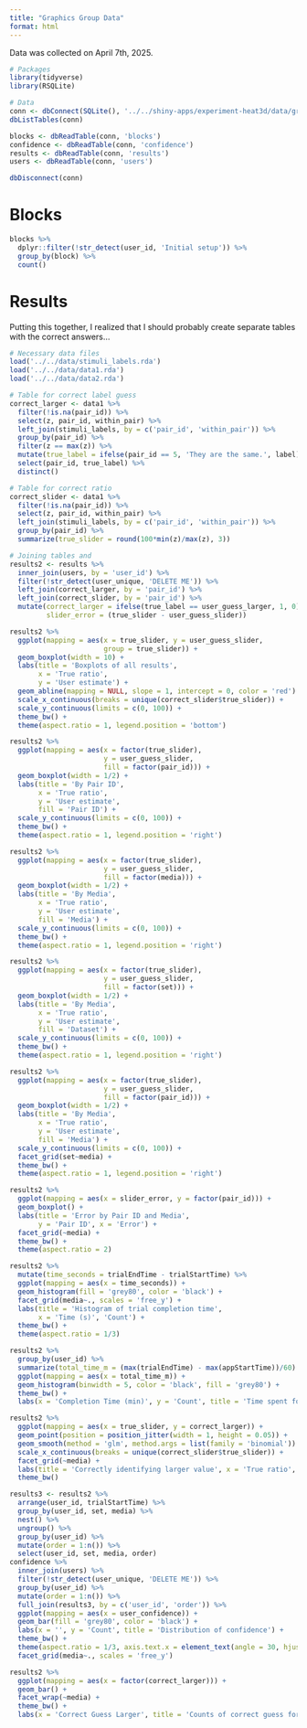 ```yaml
---
title: "Graphics Group Data"
format: html
---
```


Data was collected on April 7th, 2025.

```r
# Packages
library(tidyverse)
library(RSQLite)
```

```r
# Data
conn <- dbConnect(SQLite(), '../../shiny-apps/experiment-heat3d/data/graphics-group(04-07-2025).db')
dbListTables(conn)

blocks <- dbReadTable(conn, 'blocks')
confidence <- dbReadTable(conn, 'confidence')
results <- dbReadTable(conn, 'results')
users <- dbReadTable(conn, 'users')

dbDisconnect(conn)

```

# Blocks

```r
blocks %>% 
  dplyr::filter(!str_detect(user_id, 'Initial setup')) %>% 
  group_by(block) %>% 
  count() 
```

# Results

Putting this together, I realized that I should probably create separate tables with the correct answers...

```r
# Necessary data files
load('../../data/stimuli_labels.rda')
load('../../data/data1.rda')
load('../../data/data2.rda')

# Table for correct label guess
correct_larger <- data1 %>% 
  filter(!is.na(pair_id)) %>% 
  select(z, pair_id, within_pair) %>% 
  left_join(stimuli_labels, by = c('pair_id', 'within_pair')) %>% 
  group_by(pair_id) %>% 
  filter(z == max(z)) %>% 
  mutate(true_label = ifelse(pair_id == 5, 'They are the same.', label)) %>% 
  select(pair_id, true_label) %>% 
  distinct() 

# Table for correct ratio
correct_slider <- data1 %>% 
  filter(!is.na(pair_id)) %>% 
  select(z, pair_id, within_pair) %>% 
  left_join(stimuli_labels, by = c('pair_id', 'within_pair')) %>% 
  group_by(pair_id) %>% 
  summarize(true_slider = round(100*min(z)/max(z), 3))

# Joining tables and 
results2 <- results %>% 
  inner_join(users, by = 'user_id') %>% 
  filter(!str_detect(user_unique, 'DELETE ME')) %>% 
  left_join(correct_larger, by = 'pair_id') %>% 
  left_join(correct_slider, by = 'pair_id') %>% 
  mutate(correct_larger = ifelse(true_label == user_guess_larger, 1, 0),
         slider_error = (true_slider - user_guess_slider))
```


```r
results2 %>% 
  ggplot(mapping = aes(x = true_slider, y = user_guess_slider, 
                       group = true_slider)) + 
  geom_boxplot(width = 10) + 
  labs(title = 'Boxplots of all results',
       x = 'True ratio', 
       y = 'User estimate') +
  geom_abline(mapping = NULL, slope = 1, intercept = 0, color = 'red') + 
  scale_x_continuous(breaks = unique(correct_slider$true_slider)) + 
  scale_y_continuous(limits = c(0, 100)) + 
  theme_bw() + 
  theme(aspect.ratio = 1, legend.position = 'bottom')
```

```r
results2 %>% 
  ggplot(mapping = aes(x = factor(true_slider), 
                       y = user_guess_slider,
                       fill = factor(pair_id))) + 
  geom_boxplot(width = 1/2) + 
  labs(title = 'By Pair ID',
       x = 'True ratio', 
       y = 'User estimate',
       fill = 'Pair ID') +
  scale_y_continuous(limits = c(0, 100)) + 
  theme_bw() + 
  theme(aspect.ratio = 1, legend.position = 'right')
```

```r
results2 %>% 
  ggplot(mapping = aes(x = factor(true_slider), 
                       y = user_guess_slider,
                       fill = factor(media))) + 
  geom_boxplot(width = 1/2) + 
  labs(title = 'By Media',
       x = 'True ratio', 
       y = 'User estimate',
       fill = 'Media') +
  scale_y_continuous(limits = c(0, 100)) + 
  theme_bw() + 
  theme(aspect.ratio = 1, legend.position = 'right')
```



```r
results2 %>% 
  ggplot(mapping = aes(x = factor(true_slider), 
                       y = user_guess_slider,
                       fill = factor(set))) + 
  geom_boxplot(width = 1/2) + 
  labs(title = 'By Media',
       x = 'True ratio', 
       y = 'User estimate',
       fill = 'Dataset') +
  scale_y_continuous(limits = c(0, 100)) + 
  theme_bw() + 
  theme(aspect.ratio = 1, legend.position = 'right')
```

```r
results2 %>% 
  ggplot(mapping = aes(x = factor(true_slider), 
                       y = user_guess_slider,
                       fill = factor(pair_id))) + 
  geom_boxplot(width = 1/2) + 
  labs(title = 'By Media',
       x = 'True ratio', 
       y = 'User estimate',
       fill = 'Media') +
  scale_y_continuous(limits = c(0, 100)) + 
  facet_grid(set~media) +
  theme_bw() + 
  theme(aspect.ratio = 1, legend.position = 'right')
```

```r
results2 %>% 
  ggplot(mapping = aes(x = slider_error, y = factor(pair_id))) + 
  geom_boxplot() + 
  labs(title = 'Error by Pair ID and Media',
       y = 'Pair ID', x = 'Error') + 
  facet_grid(~media) + 
  theme_bw() + 
  theme(aspect.ratio = 2)
```


```r
results2 %>% 
  mutate(time_seconds = trialEndTime - trialStartTime) %>% 
  ggplot(mapping = aes(x = time_seconds)) + 
  geom_histogram(fill = 'grey80', color = 'black') + 
  facet_grid(media~., scales = 'free_y') + 
  labs(title = 'Histogram of trial completion time',
       x = 'Time (s)', 'Count') + 
  theme_bw() + 
  theme(aspect.ratio = 1/3)
```

```r
results2 %>% 
  group_by(user_id) %>% 
  summarize(total_time_m = (max(trialEndTime) - max(appStartTime))/60) %>% 
  ggplot(mapping = aes(x = total_time_m)) + 
  geom_histogram(binwidth = 5, color = 'black', fill = 'grey80') + 
  theme_bw() + 
  labs(x = 'Completion Time (min)', y = 'Count', title = 'Time spent for experiment completion')
```

```r
results2 %>% 
  ggplot(mapping = aes(x = true_slider, y = correct_larger)) + 
  geom_point(position = position_jitter(width = 1, height = 0.05)) + 
  geom_smooth(method = 'glm', method.args = list(family = 'binomial')) + #method arguments, see example
  scale_x_continuous(breaks = unique(correct_slider$true_slider)) + 
  facet_grid(~media) + 
  labs(title = 'Correctly identifying larger value', x = 'True ratio', y = 'Correct or not') + 
  theme_bw()
```

```r
results3 <- results2 %>% 
  arrange(user_id, trialStartTime) %>% 
  group_by(user_id, set, media) %>% 
  nest() %>% 
  ungroup() %>% 
  group_by(user_id) %>% 
  mutate(order = 1:n()) %>% 
  select(user_id, set, media, order)
confidence %>% 
  inner_join(users) %>% 
  filter(!str_detect(user_unique, 'DELETE ME')) %>% 
  group_by(user_id) %>% 
  mutate(order = 1:n()) %>% 
  full_join(results3, by = c('user_id', 'order')) %>% 
  ggplot(mapping = aes(x = user_confidence)) + 
  geom_bar(fill = 'grey80', color = 'black') + 
  labs(x = '', y = 'Count', title = 'Distribution of confidence') +
  theme_bw() + 
  theme(aspect.ratio = 1/3, axis.text.x = element_text(angle = 30, hjust = 1)) + 
  facet_grid(media~., scales = 'free_y')
```


```r
results2 %>% 
  ggplot(mapping = aes(x = factor(correct_larger))) + 
  geom_bar() + 
  facet_wrap(~media) + 
  theme_bw() + 
  labs(x = 'Correct Guess Larger', title = 'Counts of correct guess for larger value')
```

